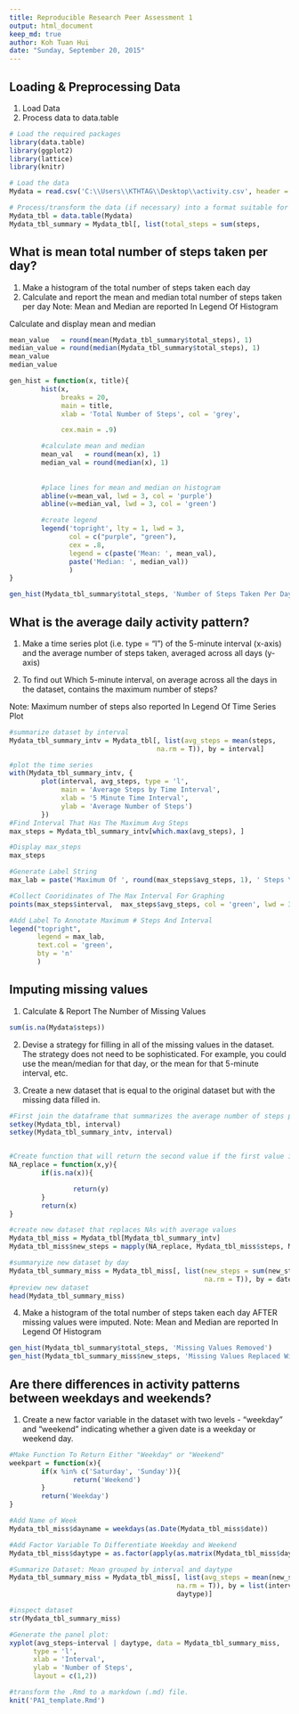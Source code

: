 ```yaml
---
title: Reproducible Research Peer Assessment 1
output: html_document
keep_md: true
author: Koh Tuan Hui
date: "Sunday, September 20, 2015"
---
```


## Loading & Preprocessing Data
1. Load Data
2. Process data to data.table
```r
# Load the required packages
library(data.table)
library(ggplot2)
library(lattice)
library(knitr)

# Load the data
Mydata = read.csv('C:\\Users\\KTHTAG\\Desktop\\activity.csv', header = T)

# Process/transform the data (if necessary) into a format suitable for further analysis, in this case - data.table
Mydata_tbl = data.table(Mydata)
Mydata_tbl_summary = Mydata_tbl[, list(total_steps = sum(steps,                                                  na.rm = T)), by = date]
```

## What is mean total number of steps taken per day?
1. Make a histogram of the total number of steps taken each day
2. Calculate and report the mean and median total number of steps taken per day
Note: Mean and Median are reported In Legend Of Histogram

Calculate and display mean and median
```r
mean_value   = round(mean(Mydata_tbl_summary$total_steps), 1)
median_value = round(median(Mydata_tbl_summary$total_steps), 1)
mean_value
median_value
```

```r
gen_hist = function(x, title){
        hist(x, 
             breaks = 20,
             main = title,
             xlab = 'Total Number of Steps', col = 'grey',

             cex.main = .9)

        #calculate mean and median
        mean_val   = round(mean(x), 1)
        median_val = round(median(x), 1)
        
        
        #place lines for mean and median on histogram
        abline(v=mean_val, lwd = 3, col = 'purple')
        abline(v=median_val, lwd = 3, col = 'green')

        #create legend
        legend('topright', lty = 1, lwd = 3, 
               col = c("purple", "green"),
               cex = .8, 
               legend = c(paste('Mean: ', mean_val),
               paste('Median: ', median_val))
               )
}

gen_hist(Mydata_tbl_summary$total_steps, 'Number of Steps Taken Per Day')
```

## What is the average daily activity pattern?
1. Make a time series plot (i.e. type = "l") of the 5-minute interval (x-axis) and the average number of steps taken, averaged across all days (y-axis)

2. To find out Which 5-minute interval, on average across all the days in the dataset, contains the maximum number of steps?

Note: Maximum number of steps also reported In Legend Of Time Series Plot
```r
#summarize dataset by interval
Mydata_tbl_summary_intv = Mydata_tbl[, list(avg_steps = mean(steps, 
                                     na.rm = T)), by = interval]

#plot the time series
with(Mydata_tbl_summary_intv, {
        plot(interval, avg_steps, type = 'l',
             main = 'Average Steps by Time Interval',
             xlab = '5 Minute Time Interval',
             ylab = 'Average Number of Steps')
        })
#Find Interval That Has The Maximum Avg Steps
max_steps = Mydata_tbl_summary_intv[which.max(avg_steps), ]

#Display max_steps
max_steps

#Generate Label String
max_lab = paste('Maximum Of ', round(max_steps$avg_steps, 1), ' Steps \n On ', max_steps$interval, 'th Time Interval', sep = '')

#Collect Cooridinates of The Max Interval For Graphing
points(max_steps$interval,  max_steps$avg_steps, col = 'green', lwd = 3, pch = 19)

#Add Label To Annotate Maximum # Steps And Interval
legend("topright",
       legend = max_lab,
       text.col = 'green',
       bty = 'n'
       )
```   
## Imputing missing values
1. Calculate & Report The Number of Missing Values
```r
sum(is.na(Mydata$steps))
```

2. Devise a strategy for filling in all of the missing values in the dataset. The strategy does not need to be sophisticated. For example, you could use the mean/median for that day, or the mean for that 5-minute interval, etc.

3. Create a new dataset that is equal to the original dataset but with the missing data filled in.
```r
#First join the dataframe that summarizes the average number of steps per interval to the original dataset
setkey(Mydata_tbl, interval)
setkey(Mydata_tbl_summary_intv, interval)


#Create function that will return the second value if the first value is NA
NA_replace = function(x,y){
        if(is.na(x)){

                return(y)
        }
        return(x)
}

#create new dataset that replaces NAs with average values
Mydata_tbl_miss = Mydata_tbl[Mydata_tbl_summary_intv]
Mydata_tbl_miss$new_steps = mapply(NA_replace, Mydata_tbl_miss$steps, Mydata_tbl_miss$avg_steps)

#summaryize new dataset by day
Mydata_tbl_summary_miss = Mydata_tbl_miss[, list(new_steps = sum(new_steps, 
                                                 na.rm = T)), by = date]
#preview new dataset
head(Mydata_tbl_summary_miss)
``` 

4. Make a histogram of the total number of steps taken each day AFTER missing values were imputed.
Note: Mean and Median are reported In Legend Of Histogram

```r
gen_hist(Mydata_tbl_summary$total_steps, 'Missing Values Removed')
gen_hist(Mydata_tbl_summary_miss$new_steps, 'Missing Values Replaced With \n Mean For Interval')
```  

## Are there differences in activity patterns between weekdays and weekends?

1. Create a new factor variable in the dataset with two levels - "weekday" and "weekend" indicating whether a given date is a weekday or weekend day.

```r
#Make Function To Return Either "Weekday" or "Weekend"
weekpart = function(x){
        if(x %in% c('Saturday', 'Sunday')){
                return('Weekend')
        }
        return('Weekday')
}

#Add Name of Week
Mydata_tbl_miss$dayname = weekdays(as.Date(Mydata_tbl_miss$date))

#Add Factor Variable To Differentiate Weekday and Weekend
Mydata_tbl_miss$daytype = as.factor(apply(as.matrix(Mydata_tbl_miss$dayname), 1,                                     weekpart))

#Summarize Dataset: Mean grouped by interval and daytype
Mydata_tbl_summary_miss = Mydata_tbl_miss[, list(avg_steps = mean(new_steps, 
                                          na.rm = T)), by = list(interval,
                                          daytype)]

#inspect dataset
str(Mydata_tbl_summary_miss)

#Generate the panel plot:
xyplot(avg_steps~interval | daytype, data = Mydata_tbl_summary_miss,
      type = 'l',
      xlab = 'Interval',
      ylab = 'Number of Steps',
      layout = c(1,2))

#transform the .Rmd to a markdown (.md) file.
knit('PA1_template.Rmd')
```